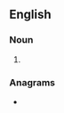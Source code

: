 ==English==

===Noun===
{{head|en|noun plural form}}

# {{plural of|sordine|lang=en}}

===Anagrams===
* {{anagrams|en|a=deinorss|indorses|siredons}}